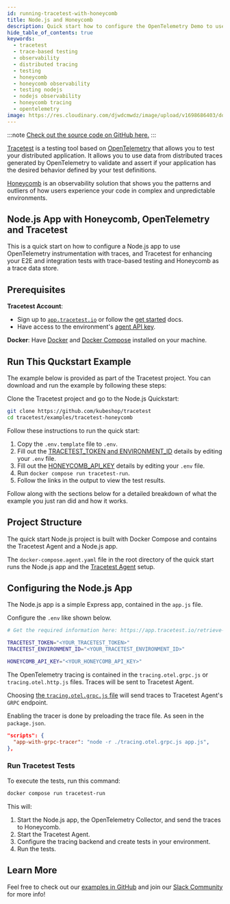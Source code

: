 ```yaml
---
id: running-tracetest-with-honeycomb
title: Node.js and Honeycomb
description: Quick start how to configure the OpenTelemetry Demo to use Tracetest for enhancing your E2E and integration tests with trace-based testing with Honeycomb as a trace data store.
hide_table_of_contents: true
keywords:
  - tracetest
  - trace-based testing
  - observability
  - distributed tracing
  - testing
  - honeycomb
  - honeycomb observability
  - testing nodejs
  - nodejs observability
  - honeycomb tracing
  - opentelemetry
image: https://res.cloudinary.com/djwdcmwdz/image/upload/v1698686403/docs/Blog_Thumbnail_14_rsvkmo.jpg
---
```


:::note
[Check out the source code on GitHub here.](https://github.com/kubeshop/tracetest/tree/main/examples/tracetest-honeycomb)
:::

[Tracetest](https://tracetest.io/) is a testing tool based on [OpenTelemetry](https://opentelemetry.io/) that allows you to test your distributed application. It allows you to use data from distributed traces generated by OpenTelemetry to validate and assert if your application has the desired behavior defined by your test definitions.

[Honeycomb](https://honeycomb.io/) is an observability solution that shows you the patterns and outliers of how users experience your code in complex and unpredictable environments.

## Node.js App with Honeycomb, OpenTelemetry and Tracetest

This is a quick start on how to configure a Node.js app to use OpenTelemetry instrumentation with traces, and Tracetest for enhancing your E2E and integration tests with trace-based testing and Honeycomb as a trace data store.

## Prerequisites

**Tracetest Account**:

- Sign up to [`app.tracetest.io`](https://app.tracetest.io) or follow the [get started](/getting-started/installation) docs.
- Have access to the environment's [agent API key](https://app.tracetest.io/retrieve-token).

**Docker**: Have [Docker](https://docs.docker.com/get-docker/) and [Docker Compose](https://docs.docker.com/compose/install/) installed on your machine.

## Run This Quckstart Example

The example below is provided as part of the Tracetest project. You can download and run the example by following these steps:

Clone the Tracetest project and go to the Node.js Quickstart:

```bash
git clone https://github.com/kubeshop/tracetest
cd tracetest/examples/tracetest-honeycomb
```

Follow these instructions to run the quick start:

1. Copy the `.env.template` file to `.env`.
2. Fill out the [TRACETEST_TOKEN and ENVIRONMENT_ID](https://app.tracetest.io/retrieve-token) details by editing your `.env` file.
3. Fill out the [HONEYCOMB_API_KEY](https://www.honeycomb.io/) details by editing your `.env` file.
4. Run `docker compose run tracetest-run`.
5. Follow the links in the output to view the test results.

Follow along with the sections below for a detailed breakdown of what the example you just ran did and how it works.

## Project Structure

The quick start Node.js project is built with Docker Compose and contains the Tracetest Agent and a Node.js app.

The `docker-compose.agent.yaml` file in the root directory of the quick start runs the Node.js app and the [Tracetest Agent](/concepts/agent) setup.

## Configuring the Node.js App

The Node.js app is a simple Express app, contained in the `app.js` file.

Configure the `.env` like shown below.

```bash
# Get the required information here: https://app.tracetest.io/retrieve-token

TRACETEST_TOKEN="<YOUR_TRACETEST_TOKEN>"
TRACETEST_ENVIRONMENT_ID="<YOUR_TRACETEST_ENVIRONMENT_ID>"

HONEYCOMB_API_KEY="<YOUR_HONEYCOMB_API_KEY>"
```

The OpenTelemetry tracing is contained in the `tracing.otel.grpc.js` or `tracing.otel.http.js` files. Traces will be sent to Tracetest Agent.

Choosing [the `tracing.otel.grpc.js` file](https://github.com/kubeshop/tracetest/blob/main/examples/tracetest-honeycomb/tracing.otel.grpc.js) will send traces to Tracetest Agent's `GRPC` endpoint.

Enabling the tracer is done by preloading the trace file. As seen in the `package.json`.

```json
"scripts": {
  "app-with-grpc-tracer": "node -r ./tracing.otel.grpc.js app.js",
},
```

### Run Tracetest Tests

To execute the tests, run this command:

```bash
docker compose run tracetest-run
```

This will:
1. Start the Node.js app, the OpenTelemetry Collector, and send the traces to Honeycomb.
2. Start the Tracetest Agent.
3. Configure the tracing backend and create tests in your environment.
4. Run the tests.

## Learn More

Feel free to check out our [examples in GitHub](https://github.com/kubeshop/tracetest/tree/main/examples) and join our [Slack Community](https://dub.sh/tracetest-community) for more info!
